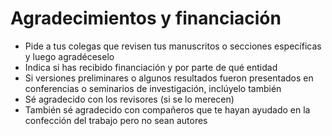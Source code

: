 # Agradecimientos y financiación

- Pide a tus colegas que revisen tus manuscritos o secciones específicas y luego agradéceselo
- Indica si has recibido financiación y por parte de qué entidad
- Si versiones preliminares o algunos resultados fueron presentados en conferencias o seminarios de investigación, inclúyelo también
- Sé agradecido con los revisores (si se lo merecen)
- También sé agradecido con compañeros que te hayan ayudado en la confección del trabajo pero no sean autores
